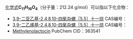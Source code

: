 {{DISPLAYTITLE:C<sub>11</sub>H<sub>16</sub>O<sub>4</sub>}}{{MolFormDisambigNav|C=11|H=16|O=4}}
[[化学式|化学式]]'''C<sub>11</sub>H<sub>16</sub>O<sub>4</sub>'''（分子量：212.24 g/mol）可以指以下化合物：
* [[3,9-二亚乙基-2,4,8,10-四氧杂螺［5.5］十一烷|3,9-二亚乙基-2,4,8,10-四氧杂螺［5.5］十一烷]] CAS编号：{{CAS|65967-52-4}}
* [[3,9-二乙烯基-2,4,8,10-四氧杂螺［5.5］十一烷|3,9-二乙烯基-2,4,8,10-四氧杂螺［5.5］十一烷]] CAS编号：{{CAS|78-19-3}}
* [[Methylenolactocin|Methylenolactocin]] PubChem CID：363541
{{Isomerdab}}